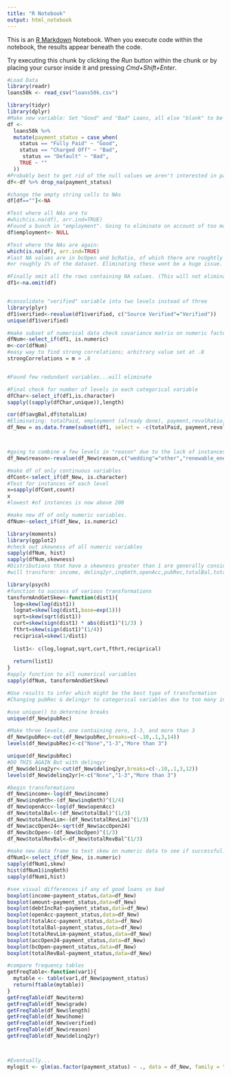 ```yaml
---
title: "R Notebook"
output: html_notebook
---
```


This is an [R Markdown](http://rmarkdown.rstudio.com) Notebook. When you execute code within the notebook, the results appear beneath the code. 

Try executing this chunk by clicking the *Run* button within the chunk or by placing your cursor inside it and pressing *Cmd+Shift+Enter*. 

```r
#Load Data
library(readr)
loans50k <- read_csv("loans50k.csv")
```
```r
library(tidyr)
library(dplyr)
#Make new variable: Set "Good" and "Bad" Loans, all else "blank" to be removed later
df <-
  loans50k %>%
  mutate(payment_status = case_when(
    status == "Fully Paid" ~ "Good", 
    status == "Charged Off" ~ "Bad",
     status == "Default" ~ "Bad",
    TRUE ~ ""
  ))
#Probably best to get rid of the null values we aren't interested in payment_status:
df<-df %>% drop_na(payment_status)

#change the empty string cells to NAs
df[df==""]<-NA

#Test where all NAs are to 
#which(is.na(df), arr.ind=TRUE)
#Found a bunch in "employment". Going to eliminate on account of too many levels/NA values.  
df$employment<- NULL

```

```r

#Test where the NAs are again:
which(is.na(df), arr.ind=TRUE)
#last NA values are in bcOpen and bcRatio, of which there are roughtly 400 incomplete entries, 
#or roughly 1% of the dataset. Eliminating these wont be a huge issue. 

#Finally omit all the rows containing NA values. (This will not eliminate the NA values in "length" as they are strings)
df1<-na.omit(df)


#consolidate "verified" variable into two levels instead of three
library(plyr)
df1$verified<-revalue(df1$verified, c("Source Verified"="Verified"))
unique(df1$verified)

```

```r
#make subset of numerical data check covariance matrix on numeric factors. 
dfNum<-select_if(df1, is.numeric)
m<-cor(dfNum)
#easy way to find strong correlations; arbitrary value set at .8
strongCorrelations = m > .8


#Found few redundant variables...will eliminate
```

```r
#Final check for number of levels in each categorical variable
dfChar<-select_if(df1,is.character) 
sapply((sapply(dfChar,unique)),length)

cor(df$avgBal,df$totalLim)
#Eliminating: totalPaid, employment (already done), payment,revolRatio, avgBal, totalLim,state,status,loanID
df_New = as.data.frame(subset(df1, select = -c(totalPaid, payment,revolRatio, avgBal, totalLim,state,status,loanID,totalIlLim,totalBcLim)))



#going to combine a few levels in "reason" due to the lack of instances
df_New$reason<-revalue(df_New$reason,c("wedding"="other","renewable_energy"="other","house"="major_purchase"))

#make df of only continuous variables
dfCont<-select_if(df_New, is.character)
#Test for instances of each level
x=sapply(dfCont,count)
x
#lowest #of instances is now above 200
```

```r
#make new df of only numeric variables.
dfNum<-select_if(df_New, is.numeric)

library(moments)
library(ggplot2)
#check out skewness of all numeric variables
sapply(dfNum, hist)
sapply(dfNum,skewness)
#Distributions that have a skewness greater than 1 are generally considered "highly skewed"
#will transform: income, delinq2yr,inq6mth,openAcc,pubRec,totalBal,totalRevLim,accOpen24,bcOpen,totalRevBal

```

```r
library(psych)
#function to success of various transformations
tansformAndGetSkew<-function(dist1){
  log=skew(log(dist1))
  lognat=skew(log(dist1,base=exp(1)))
  sqrt=skew(sqrt(dist1))
  curt=skew(sign(dist1) * abs(dist1)^(1/3) )
  fthrt=skew(sign(dist1)^(1/4))
  reciprical=skew(1/dist1)
  
  list1<- c(log,lognat,sqrt,curt,fthrt,reciprical)
  
  return(list1)
}
#apply function to all numerical variables
sapply(dfNum, tansformAndGetSkew)

#Use results to infer which might be the best type of transformation
#Changing pubRec & delinqyr to categorical variables due to too many instances of '0' in both. 

#use unique() to determine breaks
unique(df_New$pubRec)

#Make three levels, one containing zero, 1-3, and more than 3
df_New$pubRec<-cut(df_New$pubRec,breaks=c(-.10,.1,3,14))
levels(df_New$pubRec)<-c("None","1-3","More than 3")

unique(df_New$pubRec)
#DO THIS AGAIN But with delinqyr
df_New$delinq2yr<-cut(df_New$delinq2yr,breaks=c(-.10,.1,3,12))
levels(df_New$delinq2yr)<-c("None","1-3","More than 3")


```

```r


#begin transformations
df_New$income<-log(df_New$income)
df_New$inq6mth<-(df_New$inq6mth)^(1/4)
df_New$openAcc<-log(df_New$openAcc)
df_New$totalBal<-(df_New$totalBal)^(1/3)
df_New$totalRevLim<-(df_New$totalRevLim)^(1/3)
df_New$accOpen24<-sqrt(df_New$accOpen24)
df_New$bcOpen<-(df_New$bcOpen)^(1/3)
df_New$totalRevBal<-df_New$totalRevBal^(1/3)

#make new data frame to test skew on numeric data to see if successful.
dfNum1<-select_if(df_New, is.numeric)
sapply(dfNum1,skew)
hist(dfNum1$inq6mth)
sapply(dfNum1,hist)
```




```r
#see visual differences if any of good loans vs bad
boxplot(income~payment_status,data=df_New)
boxplot(amount~payment_status,data=df_New)
boxplot(debtIncRat~payment_status,data=df_New)
boxplot(openAcc~payment_status,data=df_New)
boxplot(totalAcc~payment_status,data=df_New)
boxplot(totalBal~payment_status,data=df_New)
boxplot(totalRevLim~payment_status,data=df_New)
boxplot(accOpen24~payment_status,data=df_New)
boxplot(bcOpen~payment_status,data=df_New)
boxplot(totalRevBal~payment_status,data=df_New)

#compare frequency tables
getFreqTable<-function(var1){
  mytable <- table(var1,df_New$payment_status) 
  return(ftable(mytable))
}
getFreqTable(df_New$term)
getFreqTable(df_New$grade)
getFreqTable(df_New$length)
getFreqTable(df_New$home)
getFreqTable(df_New$verified)
getFreqTable(df_New$reason)
getFreqTable(df_New$delinq2yr)




```

```r


#Eventually...
mylogit <- glm(as.factor(payment_status) ~ ., data = df_New, family = "binomial")


```

```r

```



